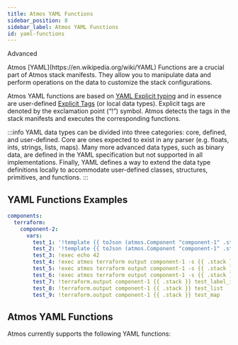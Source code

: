 ```yaml
---
title: Atmos YAML Functions
sidebar_position: 8
sidebar_label: Atmos YAML Functions
id: yaml-functions
---
```




<PillBox>Advanced</PillBox>

<Intro>
    Atmos [YAML](https://en.wikipedia.org/wiki/YAML) Functions are a crucial part of Atmos stack manifests. They allow
    you to
    manipulate data and perform operations on the data to customize the stack configurations.
</Intro>

Atmos YAML functions are based on [YAML Explicit typing](https://yaml.org/spec/1.2.2/)
and in essence are user-defined [Explicit Tags](https://yaml.org/spec/1.2.2/#tags) (or local data types).
Explicit tags are denoted by the exclamation point (“!”) symbol.
Atmos detects the tags in the stack manifests and executes the corresponding functions.

:::info
YAML data types can be divided into three categories: core, defined, and user-defined.
Core are ones expected to exist in any parser (e.g. floats, ints, strings, lists, maps).
Many more advanced data types, such as binary data, are defined in the YAML specification but not supported in all implementations.
Finally, YAML defines a way to extend the data type definitions locally to accommodate user-defined classes, structures, primitives, and functions.
:::

## YAML Functions Examples

<File title="stack.yaml">
</File>

```yaml
components:
  terraform:
    component-2:
      vars:
        test_1: '!template {{ toJson (atmos.Component "component-1" .stack).outputs.test_list }}'
        test_2: '!template {{ toJson (atmos.Component "component-1" .stack).outputs.test_map }}'
        test_3: !exec echo 42
        test_4: !exec atmos terraform output component-1 -s {{ .stack }} --skip-init -- -json test_label_id
        test_5: !exec atmos terraform output component-1 -s {{ .stack }} --skip-init -- -json test_map
        test_6: !exec atmos terraform output component-1 -s {{ .stack }} --skip-init -- -json test_list
        test_7: !terraform.output component-1 {{ .stack }} test_label_id
        test_8: !terraform.output component-1 {{ .stack }} test_list
        test_9: !terraform.output component-1 {{ .stack }} test_map
```

## Atmos YAML Functions

Atmos currently supports the following YAML functions:

<DocCardList/>
